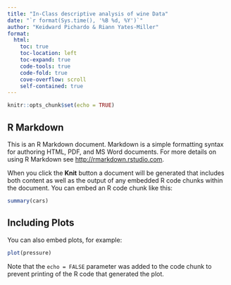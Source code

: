 ```yaml
---
title: "In-Class descriptive analysis of wine Data"
date: "`r format(Sys.time(), '%B %d, %Y')`"
author: "Keidward Pichardo & Riann Yates-Miller"
format:
  html:
    toc: true 
    toc-location: left 
    toc-expand: true
    code-tools: true
    code-fold: true
    cove-overflow: scroll
    self-contained: true
---
```


```r
knitr::opts_chunk$set(echo = TRUE)
```

## R Markdown

This is an R Markdown document. Markdown is a simple formatting syntax for authoring HTML, PDF, and MS Word documents. For more details on using R Markdown see <http://rmarkdown.rstudio.com>.

When you click the **Knit** button a document will be generated that includes both content as well as the output of any embedded R code chunks within the document. You can embed an R code chunk like this:

```r
summary(cars)
```

## Including Plots

You can also embed plots, for example:

```r
plot(pressure)
```

Note that the `echo = FALSE` parameter was added to the code chunk to prevent printing of the R code that generated the plot.
